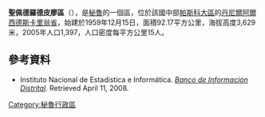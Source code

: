 '''聖佩德羅德皮廖區'''（{{lang-es|Distrito de San Pedro de Pillao}}），是[[秘魯|秘魯]]的一個區，位於該國中部[[帕斯科大區|帕斯科大區]]的[[丹尼爾阿爾西德斯卡里翁省|丹尼爾阿爾西德斯卡里翁省]]，始建於1959年12月15日，面積92.17平方公里，海拔高度3,629米，2005年人口1,397，人口密度每平方公里15人。

==參考資料==
*{{es icon}} Instituto Nacional de Estadística e Informática. ''[https://web.archive.org/web/20080423164200/http://desa.inei.gob.pe/mapas/bid/ Banco de Información Distrital]''. Retrieved April 11, 2008.

{{Peru-geo-stub}}
[[Category:秘魯行政區|Category:秘魯行政區]]